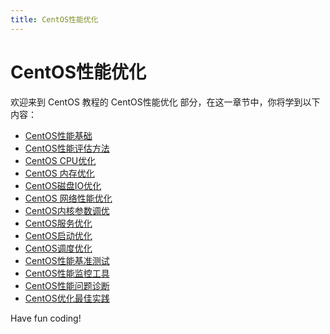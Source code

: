 ```yaml
---
title: CentOS性能优化
---
```


# CentOS性能优化

欢迎来到 CentOS 教程的 CentOS性能优化 部分，在这一章节中，你将学到以下内容：

- [CentOS性能基础](./0-centos-performance-basics.mdx)
- [CentOS性能评估方法](./1-centos-performance-evaluation-method.mdx)
- [CentOS CPU优化](./2-centos-cpu-optimization.mdx)
- [CentOS 内存优化](./3-centos-memory-optimization.mdx)
- [CentOS磁盘IO优化](./4-centos-disk-io-optimization.mdx)
- [CentOS 网络性能优化](./5-centos-network-performance-optimization.mdx)
- [CentOS内核参数调优](./6-centos-kernel-parameter-tuning.mdx)
- [CentOS服务优化](./7-centos-service-optimization.mdx)
- [CentOS启动优化](./8-centos-startup-optimization.mdx)
- [CentOS调度优化](./9-centos-scheduling-optimization.mdx)
- [CentOS性能基准测试](./10-centos-performance-benchmark.mdx)
- [CentOS性能监控工具](./11-centos-performance-monitoring-tool.mdx)
- [CentOS性能问题诊断](./12-centos-performance-problem-diagnosis.mdx)
- [CentOS优化最佳实践](./13-best-practices-for-centos-optimization.mdx)

Have fun coding!